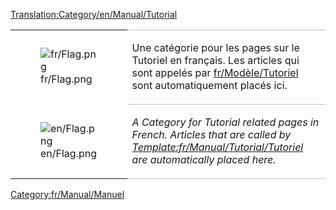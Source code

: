 [[Translation:Category/en/Manual/Tutorial]]

{| 
|- valign="top"
| [[File:fr/Flag.png]]
| style="border-top:1px solid silver; border-bottom:1px solid silver;" |Une catégorie pour les pages sur le Tutoriel en français. Les articles qui sont appelés par [[fr/Modèle/Tutoriel]] sont automatiquement placés ici.
|- valign="top"
| [[File:en/Flag.png]]
| style="border-bottom:1px solid silver;" |''A Category for Tutorial related pages in French. Articles that are called by [[Template:fr/Manual/Tutorial/Tutoriel]] are automatically placed here.''
|}

[[Category:fr/Manual/Manuel]]